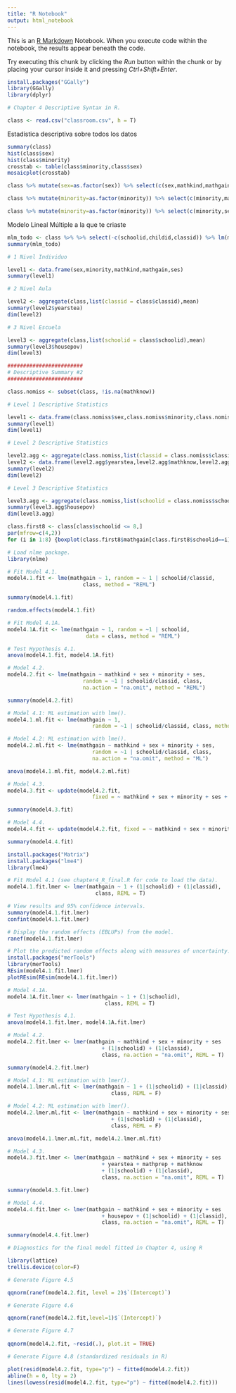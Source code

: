 ```yaml
---
title: "R Notebook"
output: html_notebook
---
```


This is an [R Markdown](http://rmarkdown.rstudio.com) Notebook. When you execute code within the notebook, the results appear beneath the code. 

Try executing this chunk by clicking the *Run* button within the chunk or by placing your cursor inside it and pressing *Ctrl+Shift+Enter*. 

```r
install.packages("GGally")
library(GGally)
library(dplyr)

# Chapter 4 Descriptive Syntax in R.

class <- read.csv("classroom.csv", h = T)
```

Estadistica descriptiva sobre todos los datos

```r
summary(class)
hist(class$sex)
hist(class$minority)
crosstab <- table(class$minority,class$sex)
mosaicplot(crosstab)
```


```r

class %>% mutate(sex=as.factor(sex)) %>% select(c(sex,mathkind,mathgain,mathknow,mathprep)) %>% ggpairs(., aes(color=sex, alpha = 0.4))


```

```r

class %>% mutate(minority=as.factor(minority)) %>% select(c(minority,mathkind,mathknow,mathprep)) %>% ggpairs(., aes(color=minority, alpha = 0.4))


```

```r

class %>% mutate(minority=as.factor(minority)) %>% select(c(minority,ses)) %>% ggpairs(., aes(color=minority, alpha = 0.4))


```

Modelo Lineal Múltiple a la que te criaste
```r
mlm_todo <- class %>% %>% select(-c(schoolid,childid,classid)) %>% lm(mathgain ~ .,data=.)
summary(mlm_todo)
```


```r
# 1 Nivel Individuo

level1 <- data.frame(sex,minority,mathkind,mathgain,ses)
summary(level1)


```


```r
# 2 Nivel Aula

level2 <- aggregate(class,list(classid = class$classid),mean)
summary(level2$yearstea)
dim(level2)

```


```r
# 3 Nivel Escuela

level3 <- aggregate(class,list(schoolid = class$schoolid),mean)
summary(level3$housepov)
dim(level3)

########################
# Descriptive Summary #2
########################

class.nomiss <- subset(class, !is.na(mathknow))

# Level 1 Descriptive Statistics

level1 <- data.frame(class.nomiss$sex,class.nomiss$minority,class.nomiss$mathkind,class.nomiss$mathgain,class.nomiss$ses)
summary(level1)
dim(level1)
```


```r
# Level 2 Descriptive Statistics

level2.agg <- aggregate(class.nomiss,list(classid = class.nomiss$classid),mean)
level2 <- data.frame(level2.agg$yearstea,level2.agg$mathknow,level2.agg$mathprep)
summary(level2)
dim(level2)
```


```r
# Level 3 Descriptive Statistics

level3.agg <- aggregate(class.nomiss,list(schoolid = class.nomiss$schoolid),mean)
summary(level3.agg$housepov)
dim(level3.agg)
```


```r

class.first8 <- class[class$schoolid <= 8,]
par(mfrow=c(4,2))
for (i in 1:8) {boxplot(class.first8$mathgain[class.first8$schoolid==i] ~ class.first8$classid[class.first8$schoolid==i])}

```

```r
# Load nlme package.
library(nlme)

# Fit Model 4.1.
model4.1.fit <- lme(mathgain ~ 1, random = ~ 1 | schoolid/classid,
                        class, method = "REML")

summary(model4.1.fit)

random.effects(model4.1.fit)
```


```r
# Fit Model 4.1A.
model4.1A.fit <- lme(mathgain ~ 1, random = ~1 | schoolid,
                         data = class, method = "REML")
```


```r
# Test Hypothesis 4.1.
anova(model4.1.fit, model4.1A.fit)
```


```r
# Model 4.2.
model4.2.fit <- lme(mathgain ~ mathkind + sex + minority + ses,
                        random = ~1 | schoolid/classid, class,
                        na.action = "na.omit", method = "REML")

summary(model4.2.fit)
```


```r
# Model 4.1: ML estimation with lme().
model4.1.ml.fit <- lme(mathgain ~ 1,
                           random = ~1 | schoolid/classid, class, method = "ML")
```


```r
# Model 4.2: ML estimation with lme().
model4.2.ml.fit <- lme(mathgain ~ mathkind + sex + minority + ses,
                           random = ~1 | schoolid/classid, class,
                           na.action = "na.omit", method = "ML")
```


```r
anova(model4.1.ml.fit, model4.2.ml.fit)
```


```r
# Model 4.3.
model4.3.fit <- update(model4.2.fit,
                           fixed = ~ mathkind + sex + minority + ses + yearstea + mathprep + mathknow)

summary(model4.3.fit)
```


```r
# Model 4.4.
model4.4.fit <- update(model4.2.fit, fixed = ~ mathkind + sex + minority + ses + housepov)

summary(model4.4.fit)
```

```r
install.packages("Matrix")
install.packages("lme4")
library(lme4)

# Fit Model 4.1 (see chapter4_R_final.R for code to load the data).
model4.1.fit.lmer <- lmer(mathgain ~ 1 + (1|schoolid) + (1|classid),
                            class, REML = T)

# View results and 95% confidence intervals.
summary(model4.1.fit.lmer)
confint(model4.1.fit.lmer)

# Display the random effects (EBLUPs) from the model.
ranef(model4.1.fit.lmer)

# Plot the predicted random effects along with measures of uncertainty.
install.packages("merTools")
library(merTools)
REsim(model4.1.fit.lmer)
plotREsim(REsim(model4.1.fit.lmer))

# Model 4.1A.
model4.1A.fit.lmer <- lmer(mathgain ~ 1 + (1|schoolid),
                               class, REML = T)

# Test Hypothesis 4.1.
anova(model4.1.fit.lmer, model4.1A.fit.lmer)

# Model 4.2.
model4.2.fit.lmer <- lmer(mathgain ~ mathkind + sex + minority + ses
                              + (1|schoolid) + (1|classid),
                              class, na.action = "na.omit", REML = T)

summary(model4.2.fit.lmer)

# Model 4.1: ML estimation with lmer().
model4.1.lmer.ml.fit <- lmer(mathgain ~ 1 + (1|schoolid) + (1|classid),
                                 class, REML = F)

# Model 4.2: ML estimation with lmer().
model4.2.lmer.ml.fit <- lmer(mathgain ~ mathkind + sex + minority + ses
                                 + (1|schoolid) + (1|classid),
                                 class, REML = F)

anova(model4.1.lmer.ml.fit, model4.2.lmer.ml.fit)

# Model 4.3.
model4.3.fit.lmer <- lmer(mathgain ~ mathkind + sex + minority + ses
                              + yearstea + mathprep + mathknow
                              + (1|schoolid) + (1|classid),
                              class, na.action = "na.omit", REML = T)

summary(model4.3.fit.lmer)

# Model 4.4.
model4.4.fit.lmer <- lmer(mathgain ~ mathkind + sex + minority + ses
                              + housepov + (1|schoolid) + (1|classid),
                              class, na.action = "na.omit", REML = T)

summary(model4.4.fit.lmer)
```

```r
# Diagnostics for the final model fitted in Chapter 4, using R

library(lattice)
trellis.device(color=F)

# Generate Figure 4.5

qqnorm(ranef(model4.2.fit, level = 2)$`(Intercept)`)

# Generate Figure 4.6

qqnorm(ranef(model4.2.fit,level=1)$`(Intercept)`)

# Generate Figure 4.7 
 
qqnorm(model4.2.fit, ~resid(.), plot.it = TRUE) 

# Generate Figure 4.8 (standardized residuals in R)

plot(resid(model4.2.fit, type="p") ~ fitted(model4.2.fit))
abline(h = 0, lty = 2)
lines(lowess(resid(model4.2.fit, type="p") ~ fitted(model4.2.fit)))
```

```r

```

